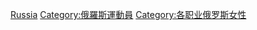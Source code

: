 [[Category:各國女子運動員|Russia]]
[[Category:俄羅斯運動員|Category:俄羅斯運動員]]
[[Category:各职业俄罗斯女性|Category:各职业俄罗斯女性]]